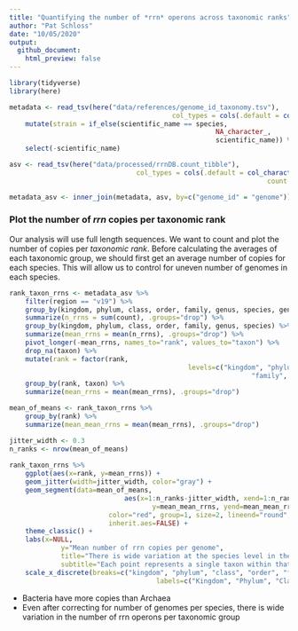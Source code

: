 ```yaml
---
title: "Quantifying the number of *rrn* operons across taxonomic ranks"
author: "Pat Schloss"
date: "10/05/2020"
output:
  github_document:
    html_preview: false
---
```


```r
library(tidyverse)
library(here)

metadata <- read_tsv(here("data/references/genome_id_taxonomy.tsv"),
										 col_types = cols(.default = col_character())) %>%
	mutate(strain = if_else(scientific_name == species,
													NA_character_,
													scientific_name)) %>%
	select(-scientific_name)

asv <- read_tsv(here("data/processed/rrnDB.count_tibble"),
								col_types = cols(.default = col_character(),
																 count = col_integer()))

metadata_asv <- inner_join(metadata, asv, by=c("genome_id" = "genome"))
```


### Plot the number of *rrn* copies per taxonomic rank

Our analysis will use full length sequences. We want to count and plot the number of copies per *taxonomic rank*. Before calculating the averages of each taxonomic group, we should first get an average number of copies for each species. This will allow us to control for uneven number of genomes in each species.

```r
rank_taxon_rrns <- metadata_asv %>%
	filter(region == "v19") %>%
	group_by(kingdom, phylum, class, order, family, genus, species, genome_id) %>%
	summarize(n_rrns = sum(count), .groups="drop") %>% 
	group_by(kingdom, phylum, class, order, family, genus, species) %>%
	summarize(mean_rrns = mean(n_rrns), .groups="drop") %>% 
	pivot_longer(-mean_rrns, names_to="rank", values_to="taxon") %>%
	drop_na(taxon) %>%
	mutate(rank = factor(rank,
											 levels=c("kingdom", "phylum", "class", "order",
											 				 "family", "genus", "species", "strain"))) %>%
	group_by(rank, taxon) %>%
	summarize(mean_rrns = mean(mean_rrns), .groups="drop")

mean_of_means <- rank_taxon_rrns %>%
	group_by(rank) %>%
	summarize(mean_mean_rrns = mean(mean_rrns), .groups="drop")

jitter_width <- 0.3
n_ranks <- nrow(mean_of_means) 
	
rank_taxon_rrns %>%
	ggplot(aes(x=rank, y=mean_rrns)) + 
	geom_jitter(width=jitter_width, color="gray") +
	geom_segment(data=mean_of_means,
							 aes(x=1:n_ranks-jitter_width, xend=1:n_ranks+jitter_width,
							 		y=mean_mean_rrns, yend=mean_mean_rrns),
						 color="red", group=1, size=2, lineend="round",
						 inherit.aes=FALSE) + 
	theme_classic() +
	labs(x=NULL, 
			 y="Mean number of rrn copies per genome",
			 title="There is wide variation at the species level in the number of rrn copies",
			 subtitle="Each point represents a single taxon within that rank, numbers based on\nan average species copy number") +
	scale_x_discrete(breaks=c("kingdom", "phylum", "class", "order", "family", "genus", "species"),
									 labels=c("Kingdom", "Phylum", "Class", "Order", "Family", "Genus", "Species"))
```

* Bacteria have more copies than Archaea
* Even after correcting for number of genomes per species, there is wide variation in the number of rrn operons per taxonomic group
